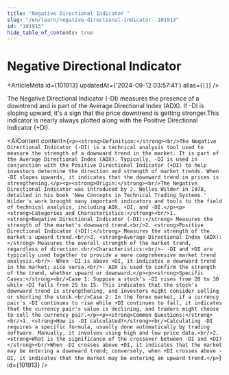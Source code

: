 ```yaml
---
title: "Negative Directional Indicator "
slug: "/en/learn/negative-directional-indicator--101913"
id: "101913"
hide_table_of_contents: true
---
```



# Negative Directional Indicator 

<ArticleMeta id={101913} updatedAt={'2024-09-12 03:57:41'} alias={`[]`} />
<div className='border-solid border-b border-t-0 my-4 border-[var(--ifm-color-gray-300)]' />

The Negative Directional Indicator (-DI) measures the presence of a downtrend and is part of the Average Directional Index (ADX). If -DI is sloping upward, it's a sign that the price downtrend is getting stronger.This indicator is nearly always plotted along with the Positive Directional Indicator (+DI).

<AIContent content={`<p><strong>Definition:</strong><br/>The Negative Directional Indicator (-DI) is a technical analysis tool used to measure the strength of a downward trend in the market. It is part of the Average Directional Index (ADX). Typically, -DI is used in conjunction with the Positive Directional Indicator (+DI) to help investors determine the direction and strength of market trends. When -DI slopes upwards, it indicates that the downward trend in prices is strengthening.</p><p><strong>Origin:</strong><br/>The Negative Directional Indicator was introduced by J. Welles Wilder in 1978, detailed in his book 'New Concepts in Technical Trading Systems.' Wilder's work brought many important indicators and tools to the field of technical analysis, including ADX, +DI, and -DI.</p><p><strong>Categories and Characteristics:</strong><br/>1. <strong>Negative Directional Indicator (-DI):</strong> Measures the strength of the market's downward trend.<br/>2. <strong>Positive Directional Indicator (+DI):</strong> Measures the strength of the market's upward trend.<br/>3. <strong>Average Directional Index (ADX):</strong> Measures the overall strength of the market trend, regardless of direction.<br/>Characteristics:<br/>- -DI and +DI are typically used together to provide a more comprehensive market trend analysis.<br/>- When -DI is above +DI, it indicates a downward trend in the market; vice versa.<br/>- ADX is used to confirm the strength of the trend, whether upward or downward.</p><p><strong>Specific Cases:</strong><br/>Case 1: Suppose a stock's -DI rises from 20 to 30 while +DI falls from 25 to 15. This indicates that the stock's downward trend is strengthening, and investors might consider selling or shorting the stock.<br/>Case 2: In the forex market, if a currency pair's -DI continues to rise while +DI continues to fall, it indicates that the currency pair's value is declining, and traders might choose to sell the currency pair.</p><p><strong>Common Questions:</strong><br/>1. <strong>How is -DI calculated?</strong><br/>Calculating -DI requires a specific formula, usually done automatically by trading software. Manually, it involves using high and low price data.<br/>2. <strong>What is the significance of the crossover between -DI and +DI?</strong><br/>When -DI crosses above +DI, it indicates that the market may be entering a downward trend; conversely, when +DI crosses above -DI, it indicates that the market may be entering an upward trend.</p>`} id={101913} />
